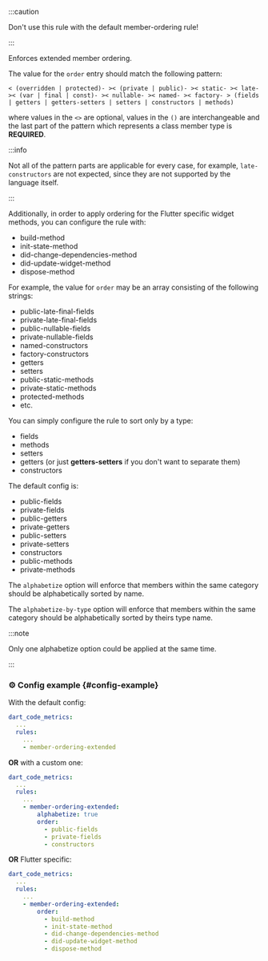 
<RuleDetails version="3.0.0" severity="style" hasConfig />

:::caution

Don't use this rule with the default member-ordering rule!

:::

Enforces extended member ordering.

The value for the `order` entry should match the following pattern:

`< (overridden | protected)- >< (private | public)- >< static- >< late- >< (var | final | const)- >< nullable- >< named- >< factory- > (fields | getters | getters-setters | setters | constructors | methods) `

where values in the `<>` are optional, values in the `()` are interchangeable and the last part of the pattern which represents a class member type is **REQUIRED**.

:::info

Not all of the pattern parts are applicable for every case, for example, `late-constructors` are not expected, since they are not supported by the language itself.

:::

Additionally, in order to apply ordering for the Flutter specific widget methods, you can configure the rule with:

- build-method
- init-state-method
- did-change-dependencies-method
- did-update-widget-method
- dispose-method

For example, the value for `order` may be an array consisting of the following strings:

- public-late-final-fields
- private-late-final-fields
- public-nullable-fields
- private-nullable-fields
- named-constructors
- factory-constructors
- getters
- setters
- public-static-methods
- private-static-methods
- protected-methods
- etc.

You can simply configure the rule to sort only by a type:

- fields
- methods
- setters
- getters (or just **getters-setters** if you don't want to separate them)
- constructors

The default config is:

- public-fields
- private-fields
- public-getters
- private-getters
- public-setters
- private-setters
- constructors
- public-methods
- private-methods

The `alphabetize` option will enforce that members within the same category should be alphabetically sorted by name.

The `alphabetize-by-type` option will enforce that members within the same category should be alphabetically sorted by theirs type name.

:::note

Only one alphabetize option could be applied at the same time.

:::

### ⚙️ Config example {#config-example}

With the default config:

```yaml
dart_code_metrics:
  ...
  rules:
    ...
    - member-ordering-extended
```

**OR** with a custom one:

```yaml
dart_code_metrics:
  ...
  rules:
    ...
    - member-ordering-extended:
        alphabetize: true
        order:
          - public-fields
          - private-fields
          - constructors
```

**OR** Flutter specific:

```yaml
dart_code_metrics:
  ...
  rules:
    ...
    - member-ordering-extended:
        order:
          - build-method
          - init-state-method
          - did-change-dependencies-method
          - did-update-widget-method
          - dispose-method
```
